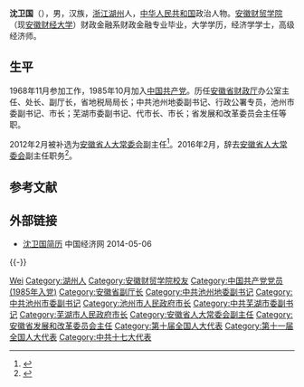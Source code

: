 '''沈卫国'''（{{bd|1952年|12月||catIdx=S沈}}），男，汉族，[[浙江|浙江]][[湖州|湖州]]人，[[中华人民共和国|中华人民共和国]]政治人物。[[安徽财经大学|安徽财贸学院]]（现[[安徽财经大学|安徽财经大学]]）财政金融系财政金融专业毕业，大学学历，经济学学士，高级经济师。

== 生平 ==
1968年11月参加工作，1985年10月加入[[中国共产党|中国共产党]]。历任[[安徽省财政厅|安徽省财政厅]]办公室主任、处长、副厅长，省地税局局长；中共池州地委副书记、行政公署专员，池州市委副书记、市长；芜湖市委副书记、代市长、市长；省发展和改革委员会主任等职。

2012年2月被补选为[[安徽省人大常委会|安徽省人大常委会]]副主任<ref>{{cite web|accessdate=2013-05-01|url=http://news.xinhuanet.com/local/2012-02/16/c_122708753.htm|title=臧世凯、沈卫国、陈先森当选安徽省人大常委会副主任|publisher=[[新华网|新华网]]|archive-date=2012-02-21|archive-url=https://web.archive.org/web/20120221013332/http://news.xinhuanet.com/local/2012-02/16/c_122708753.htm|dead-url=no}}</ref>。2016年2月，辞去[[安徽省人大常委会|安徽省人大常委会]]副主任职务<ref>{{cite news|title=臧世凯、沈卫国、陈先森到龄辞去安徽省人大常委会副主任|url=http://www.thepaper.cn/newsDetail_forward_1433873|accessdate=2016-02-20|newspaper=澎湃新闻|archive-date=2019-07-13|archive-url=https://web.archive.org/web/20190713193553/http://www.thepaper.cn/newsDetail_forward_1433873|dead-url=no}}</ref>。

== 参考文献 ==
{{reflist|3}}

== 外部链接 ==
* [http://district.ce.cn/newarea/sddy/201301/31/t20130131_24081764_3.shtml 沈卫国简历] {{Wayback|url=http://district.ce.cn/newarea/sddy/201301/31/t20130131_24081764_3.shtml |date=20140506171328 }} 中国经济网 2014-05-06
{{-}}
{{start box}}
{{s-gov}}
{{s-before|[[朱先发|朱先发]]}}
{{s-title|[[安徽省发展和改革委员会|安徽省发展和改革委员会]]主任|2006年4月－2012年2月}}
{{s-after|[[张韶春|张韶春]]}}
{{s-before|[[宣林|宣　林]]}}
{{s-title|[[芜湖市人民政府|芜湖市人民政府]]市长|2003年2月－2006年4月}}
{{s-after|[[陈树隆|陈树隆]]}}
{{s-before|首任}}
{{s-title|[[池州市人民政府|池州市人民政府]]市长|2001年1月－2003年2月}}
{{s-after|[[谢德新|谢德新]]}}
{{s-before|[[陈业夫|陈业夫]]}}
{{s-title|[[池州地区行政公署|池州地区行政公署]]专员|2000年12月－2001年1月}}
{{s-after|撤地设市}}
{{s-before|[[匡炳文|匡炳文]]}}
{{s-title|[[安徽省地方税务局|安徽省地方税务局]]局长|1998年2月－2000年12月}}
{{s-after|[[陈先森|陈先森]]}}
{{end box}}

{{Authority control}}
{{DEFAULTSORT:shen weiguo}}
[[Category:沈姓|Wei]]
[[Category:湖州人|Category:湖州人]]
[[Category:安徽财贸学院校友|Category:安徽财贸学院校友]]
[[Category:中国共产党党员_(1985年入党)|Category:中国共产党党员 (1985年入党)]]
[[Category:安徽省副厅长|Category:安徽省副厅长]]
[[Category:中共池州地委副书记|Category:中共池州地委副书记]]
[[Category:中共池州市委副书记|Category:中共池州市委副书记]]
[[Category:池州市人民政府市长|Category:池州市人民政府市长]]
[[Category:中共芜湖市委副书记|Category:中共芜湖市委副书记]]
[[Category:芜湖市人民政府市长|Category:芜湖市人民政府市长]]
[[Category:安徽省人大常委会副主任|Category:安徽省人大常委会副主任]]
[[Category:安徽省发展和改革委员会主任|Category:安徽省发展和改革委员会主任]]
[[Category:第十届全国人大代表|Category:第十届全国人大代表]]
[[Category:第十一届全国人大代表|Category:第十一届全国人大代表]]
[[Category:中共十七大代表|Category:中共十七大代表]]